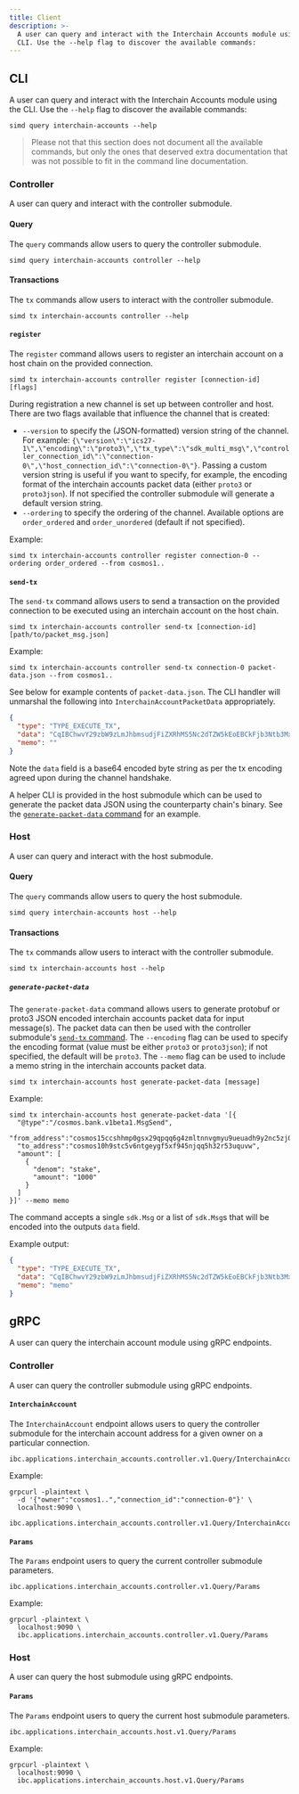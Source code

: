 ```yaml
---
title: Client
description: >-
  A user can query and interact with the Interchain Accounts module using the
  CLI. Use the --help flag to discover the available commands:
---
```

## CLI

A user can query and interact with the Interchain Accounts module using the CLI. Use the `--help` flag to discover the available commands:

```shell
simd query interchain-accounts --help
```

> Please not that this section does not document all the available commands, but only the ones that deserved extra documentation that was not possible to fit in the command line documentation.

### Controller

A user can query and interact with the controller submodule.

#### Query

The `query` commands allow users to query the controller submodule.

```shell
simd query interchain-accounts controller --help
```

#### Transactions

The `tx` commands allow users to interact with the controller submodule.

```shell
simd tx interchain-accounts controller --help
```

#### `register`

The `register` command allows users to register an interchain account on a host chain on the provided connection.

```shell
simd tx interchain-accounts controller register [connection-id] [flags]
```

During registration a new channel is set up between controller and host. There are two flags available that influence the channel that is created:

* `--version` to specify the (JSON-formatted) version string of the channel. For example: `{\"version\":\"ics27-1\",\"encoding\":\"proto3\",\"tx_type\":\"sdk_multi_msg\",\"controller_connection_id\":\"connection-0\",\"host_connection_id\":\"connection-0\"}`. Passing a custom version string is useful if you want to specify, for example, the encoding format of the interchain accounts packet data (either `proto3` or `proto3json`). If not specified the controller submodule will generate a default version string.
* `--ordering` to specify the ordering of the channel. Available options are `order_ordered` and `order_unordered` (default if not specified).

Example:

```shell
simd tx interchain-accounts controller register connection-0 --ordering order_ordered --from cosmos1..
```

#### `send-tx`

The `send-tx` command allows users to send a transaction on the provided connection to be executed using an interchain account on the host chain.

```shell
simd tx interchain-accounts controller send-tx [connection-id] [path/to/packet_msg.json]
```

Example:

```shell
simd tx interchain-accounts controller send-tx connection-0 packet-data.json --from cosmos1..
```

See below for example contents of `packet-data.json`. The CLI handler will unmarshal the following into `InterchainAccountPacketData` appropriately.

```json
{
  "type": "TYPE_EXECUTE_TX",
  "data": "CqIBChwvY29zbW9zLmJhbmsudjFiZXRhMS5Nc2dTZW5kEoEBCkFjb3Ntb3MxNWNjc2hobXAwZ3N4MjlxcHFxNmc0em1sdG5udmdteXU5dWV1YWRoOXkybmM1emowc3psczVndGRkehItY29zbW9zMTBoOXN0YzV2Nm50Z2V5Z2Y1eGY5NDVuanFxNWgzMnI1M3VxdXZ3Gg0KBXN0YWtlEgQxMDAw",
  "memo": ""
}
```

Note the `data` field is a base64 encoded byte string as per the tx encoding agreed upon during the channel handshake.

A helper CLI is provided in the host submodule which can be used to generate the packet data JSON using the counterparty chain's binary. See the [`generate-packet-data` command](#generate-packet-data) for an example.

### Host

A user can query and interact with the host submodule.

#### Query

The `query` commands allow users to query the host submodule.

```shell
simd query interchain-accounts host --help
```

#### Transactions

The `tx` commands allow users to interact with the controller submodule.

```shell
simd tx interchain-accounts host --help
```

##### `generate-packet-data`

The `generate-packet-data` command allows users to generate protobuf or proto3 JSON encoded interchain accounts packet data for input message(s). The packet data can then be used with the controller submodule's [`send-tx` command](#send-tx). The `--encoding` flag can be used to specify the encoding format (value must be either `proto3` or `proto3json`); if not specified, the default will be `proto3`. The `--memo` flag can be used to include a memo string in the interchain accounts packet data.

```shell
simd tx interchain-accounts host generate-packet-data [message]
```

Example:

```shell expandable
simd tx interchain-accounts host generate-packet-data '[{
  "@type":"/cosmos.bank.v1beta1.MsgSend",
  "from_address":"cosmos15ccshhmp0gsx29qpqq6g4zmltnnvgmyu9ueuadh9y2nc5zj0szls5gtddz",
  "to_address":"cosmos10h9stc5v6ntgeygf5xf945njqq5h32r53uquvw",
  "amount": [
    {
      "denom": "stake",
      "amount": "1000"
    }
  ]
}]' --memo memo
```

The command accepts a single `sdk.Msg` or a list of `sdk.Msg`s that will be encoded into the outputs `data` field.

Example output:

```json
{
  "type": "TYPE_EXECUTE_TX",
  "data": "CqIBChwvY29zbW9zLmJhbmsudjFiZXRhMS5Nc2dTZW5kEoEBCkFjb3Ntb3MxNWNjc2hobXAwZ3N4MjlxcHFxNmc0em1sdG5udmdteXU5dWV1YWRoOXkybmM1emowc3psczVndGRkehItY29zbW9zMTBoOXN0YzV2Nm50Z2V5Z2Y1eGY5NDVuanFxNWgzMnI1M3VxdXZ3Gg0KBXN0YWtlEgQxMDAw",
  "memo": "memo"
}
```

## gRPC

A user can query the interchain account module using gRPC endpoints.

### Controller

A user can query the controller submodule using gRPC endpoints.

#### `InterchainAccount`

The `InterchainAccount` endpoint allows users to query the controller submodule for the interchain account address for a given owner on a particular connection.

```shell
ibc.applications.interchain_accounts.controller.v1.Query/InterchainAccount
```

Example:

```shell
grpcurl -plaintext \
  -d '{"owner":"cosmos1..","connection_id":"connection-0"}' \
  localhost:9090 \
  ibc.applications.interchain_accounts.controller.v1.Query/InterchainAccount
```

#### `Params`

The `Params` endpoint users to query the current controller submodule parameters.

```shell
ibc.applications.interchain_accounts.controller.v1.Query/Params
```

Example:

```shell
grpcurl -plaintext \
  localhost:9090 \
  ibc.applications.interchain_accounts.controller.v1.Query/Params
```

### Host

A user can query the host submodule using gRPC endpoints.

#### `Params`

The `Params` endpoint users to query the current host submodule parameters.

```shell
ibc.applications.interchain_accounts.host.v1.Query/Params
```

Example:

```shell
grpcurl -plaintext \
  localhost:9090 \
  ibc.applications.interchain_accounts.host.v1.Query/Params
```
